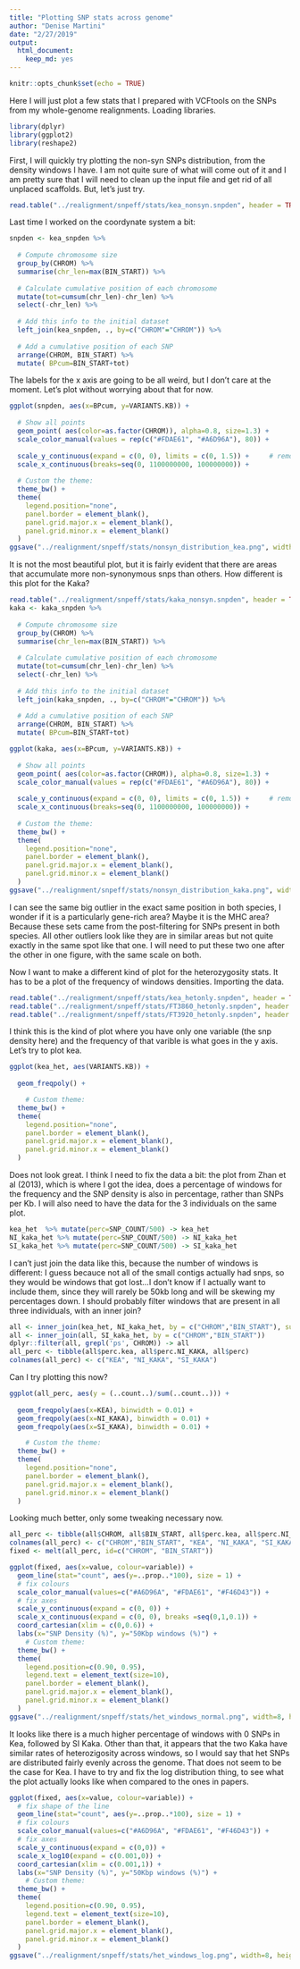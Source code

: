 ```yaml
---
title: "Plotting SNP stats across genome"
author: "Denise Martini"
date: "2/27/2019"
output: 
  html_document: 
    keep_md: yes
---
```


```r
knitr::opts_chunk$set(echo = TRUE)
```

Here I will just plot a few stats that I prepared with VCFtools on the SNPs from my whole-genome realignments.
Loading libraries.

```r
library(dplyr)
library(ggplot2)
library(reshape2)
```

First, I will quickly try plotting the non-syn SNPs distribution, from the density windows I have. I am not quite sure of what will come out of it and I am pretty sure that I will need to clean up the input file and get rid of all unplaced scaffolds. But, let's just try.

```r
read.table("../realignment/snpeff/stats/kea_nonsyn.snpden", header = TRUE) -> kea_snpden
```

Last time I worked on the coordynate system a bit:

```r
snpden <- kea_snpden %>% 
  
  # Compute chromosome size
  group_by(CHROM) %>% 
  summarise(chr_len=max(BIN_START)) %>% 
  
  # Calculate cumulative position of each chromosome
  mutate(tot=cumsum(chr_len)-chr_len) %>%
  select(-chr_len) %>%
  
  # Add this info to the initial dataset
  left_join(kea_snpden, ., by=c("CHROM"="CHROM")) %>%
  
  # Add a cumulative position of each SNP
  arrange(CHROM, BIN_START) %>%
  mutate( BPcum=BIN_START+tot)
```

The labels for the x axis are going to be all weird, but I don't care at the moment.
Let's plot without worrying about that for now.

```r
ggplot(snpden, aes(x=BPcum, y=VARIANTS.KB)) +
  
  # Show all points
  geom_point( aes(color=as.factor(CHROM)), alpha=0.8, size=1.3) +
  scale_color_manual(values = rep(c("#FDAE61", "#A6D96A"), 80)) +
  
  scale_y_continuous(expand = c(0, 0), limits = c(0, 1.5)) +     # remove space between plot area and x axis
  scale_x_continuous(breaks=seq(0, 1100000000, 100000000)) +
  
  # Custom the theme:
  theme_bw() +
  theme( 
    legend.position="none",
    panel.border = element_blank(),
    panel.grid.major.x = element_blank(),
    panel.grid.minor.x = element_blank()
  )
ggsave("../realignment/snpeff/stats/nonsyn_distribution_kea.png", width=8, height=4, dpi=300)
```

It is not the most beautiful plot, but it is fairly evident that there are areas that accumulate more non-synonymous snps than others.
How different is this plot for the Kaka?

```r
read.table("../realignment/snpeff/stats/kaka_nonsyn.snpden", header = TRUE) -> kaka_snpden
kaka <- kaka_snpden %>% 
  
  # Compute chromosome size
  group_by(CHROM) %>% 
  summarise(chr_len=max(BIN_START)) %>% 
  
  # Calculate cumulative position of each chromosome
  mutate(tot=cumsum(chr_len)-chr_len) %>%
  select(-chr_len) %>%
  
  # Add this info to the initial dataset
  left_join(kaka_snpden, ., by=c("CHROM"="CHROM")) %>%
  
  # Add a cumulative position of each SNP
  arrange(CHROM, BIN_START) %>%
  mutate( BPcum=BIN_START+tot)

ggplot(kaka, aes(x=BPcum, y=VARIANTS.KB)) +
  
  # Show all points
  geom_point( aes(color=as.factor(CHROM)), alpha=0.8, size=1.3) +
  scale_color_manual(values = rep(c("#FDAE61", "#A6D96A"), 80)) +
  
  scale_y_continuous(expand = c(0, 0), limits = c(0, 1.5)) +     # remove space between plot area and x axis
  scale_x_continuous(breaks=seq(0, 1100000000, 100000000)) +
  
  # Custom the theme:
  theme_bw() +
  theme( 
    legend.position="none",
    panel.border = element_blank(),
    panel.grid.major.x = element_blank(),
    panel.grid.minor.x = element_blank()
  )
ggsave("../realignment/snpeff/stats/nonsyn_distribution_kaka.png", width=8, height=4, dpi=300)
```

I can see the same big outlier in the exact same position in both species, I wonder if it is a particularly gene-rich area? Maybe it is the MHC area? Because these sets came from the post-filtering for SNPs present in both species. All other outliers look like they are in similar areas but not quite exactly in the same spot like that one. I will need to put these two one after the other in one figure, with the same scale on both.

Now I want to make a different kind of plot for the heterozygosity stats. 
It has to be a plot of the frequency of windows densities.
Importing the data.

```r
read.table("../realignment/snpeff/stats/kea_hetonly.snpden", header = TRUE) -> kea_het
read.table("../realignment/snpeff/stats/FT3860_hetonly.snpden", header = TRUE) -> NI_kaka_het
read.table("../realignment/snpeff/stats/FT3920_hetonly.snpden", header = TRUE) -> SI_kaka_het
```

I think this is the kind of plot where you have only one variable (the snp density here) and the frequency of that varible is what goes in the y axis. Let's try to plot kea.

```r
ggplot(kea_het, aes(VARIANTS.KB)) +
  
  geom_freqpoly() +

    # Custom theme:
  theme_bw() +
  theme( 
    legend.position="none",
    panel.border = element_blank(),
    panel.grid.major.x = element_blank(),
    panel.grid.minor.x = element_blank()
  )
```

Does not look great. I think I need to fix the data a bit: the plot from Zhan et al (2013), which is where I got the idea, does a percentage of windows for the frequency and the SNP density is also in percentage, rather than SNPs per Kb.
I will also need to have the data for the 3 individuals on the same plot. 

```r
kea_het  %>% mutate(perc=SNP_COUNT/500) -> kea_het
NI_kaka_het %>% mutate(perc=SNP_COUNT/500) -> NI_kaka_het
SI_kaka_het %>% mutate(perc=SNP_COUNT/500) -> SI_kaka_het
```

I can't just join the data like this, because the number of windows is different: I guess becauce not all of the small contigs actually had snps, so they would be windows that got lost...I don't know if I actually want to include them, since they will rarely be 50kb long and will be skewing my percentages down. I should probably filter windows that are present in all three individuals, with an inner join?

```r
all <- inner_join(kea_het, NI_kaka_het, by = c("CHROM","BIN_START"), suffix = c(".kea", ".NI_KAKA"))
all <- inner_join(all, SI_kaka_het, by = c("CHROM","BIN_START"))
dplyr::filter(all, grepl('ps', CHROM)) -> all
all_perc <- tibble(all$perc.kea, all$perc.NI_KAKA, all$perc)
colnames(all_perc) <- c("KEA", "NI_KAKA", "SI_KAKA")
```

Can I try plotting this now?

```r
ggplot(all_perc, aes(y = (..count..)/sum(..count..))) +
  
  geom_freqpoly(aes(x=KEA), binwidth = 0.01) +
  geom_freqpoly(aes(x=NI_KAKA), binwidth = 0.01) +
  geom_freqpoly(aes(x=SI_KAKA), binwidth = 0.01) +

    # Custom the theme:
  theme_bw() +
  theme( 
    legend.position="none",
    panel.border = element_blank(),
    panel.grid.major.x = element_blank(),
    panel.grid.minor.x = element_blank()
  )
```

Looking much better, only some tweaking necessary now.

```r
all_perc <- tibble(all$CHROM, all$BIN_START, all$perc.kea, all$perc.NI_KAKA, all$perc)
colnames(all_perc) <- c("CHROM","BIN_START", "KEA", "NI_KAKA", "SI_KAKA")
fixed <- melt(all_perc, id=c("CHROM", "BIN_START"))

ggplot(fixed, aes(x=value, colour=variable)) +
  geom_line(stat="count", aes(y=..prop..*100), size = 1) +
  # fix colours
  scale_color_manual(values=c("#A6D96A", "#FDAE61", "#F46D43")) +
  # fix axes
  scale_y_continuous(expand = c(0, 0)) +
  scale_x_continuous(expand = c(0, 0), breaks =seq(0,1,0.1)) + 
  coord_cartesian(xlim = c(0,0.6)) +
  labs(x="SNP Density (%)", y="50Kbp windows (%)") +
    # Custom theme:
  theme_bw() +
  theme( 
    legend.position=c(0.90, 0.95),
    legend.text = element_text(size=10),
    panel.border = element_blank(),
    panel.grid.major.x = element_blank(),
    panel.grid.minor.x = element_blank()
  )
ggsave("../realignment/snpeff/stats/het_windows_normal.png", width=8, height=4, dpi=300)
```

It looks like there is a much higher percentage of windows with 0 SNPs in Kea, followed by SI Kaka. Other than that, it appears that the two Kaka have similar rates of heterozigosity across windows, so I would say that het SNPs are distributed fairly evenly across the genome. That does not seem to be the case for Kea. I have to try and fix the log distribution thing, to see what the plot actually looks like when compared to the ones in papers.

```r
ggplot(fixed, aes(x=value, colour=variable)) +
  # fix shape of the line
  geom_line(stat="count", aes(y=..prop..*100), size = 1) +
  # fix colours
  scale_color_manual(values=c("#A6D96A", "#FDAE61", "#F46D43")) +
  # fix axes
  scale_y_continuous(expand = c(0,0)) +
  scale_x_log10(expand = c(0.001,0)) +
  coord_cartesian(xlim = c(0.001,1)) +
  labs(x="SNP Density (%)", y="50Kbp windows (%)") +
    # Custom theme:
  theme_bw() +
  theme( 
    legend.position=c(0.90, 0.95),
    legend.text = element_text(size=10),
    panel.border = element_blank(),
    panel.grid.major.x = element_blank(),
    panel.grid.minor.x = element_blank()
  )
ggsave("../realignment/snpeff/stats/het_windows_log.png", width=8, height=4, dpi=300)
```